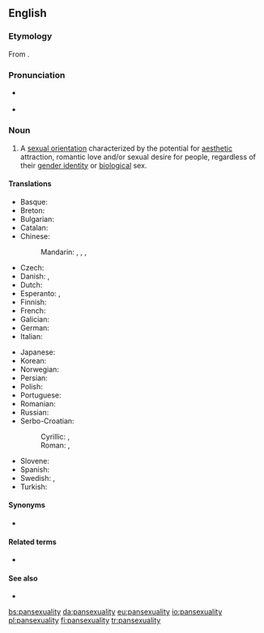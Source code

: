 ==English==
{{wikipedia}}

===Etymology===
From {{suffix|pansexual|ity|lang=en}}.

===Pronunciation===
* {{a|US}} {{IPA|/ˌpænsɛkʃuˈælɪti/|lang=en}}
* {{a|UK}} {{IPA|/ˌpænsɛksjuˈælɪti/|lang=en}}

===Noun===
{{en-noun|-|pansexualities}}

# A [[sexual orientation]] characterized by the potential for [[aesthetic]] attraction, romantic love and/or sexual desire for people, regardless of their [[gender identity]] or [[biological]] sex.

====Translations====
{{trans-top|sexual orientation}}
* Basque: {{t|eu|pansexualitate}}
* Breton: {{t|br|hollreizhelezh}}
* Bulgarian: {{t|bg|пансексуалност|f|tr=panseksualnost}}
* Catalan: {{t|ca|pansexualitat|f}}
* Chinese:
*: Mandarin: {{t|cmn|全性戀|sc=Hani}}, {{t|cmn|全性恋|tr=quánxìngliàn|sc=Hani}}, {{t|cmn|泛性戀|sc=Hani}}, {{t|cmn|泛性恋|tr=fànxìngliàn|sc=Hani}}
* Czech: {{t|cs|pansexualita|f}}
* Danish: {{t|da|panseksualitet}}, {{t|da|omniseksualitet}}
* Dutch: {{t|nl|pansexualiteit}}
* Esperanto: {{t|eo|ĉiuseksemo}}, {{t|eo|ajnseksemo}}
* Finnish: {{t|fi|panseksuaalisuus}}
* French: {{t+|fr|pansexualité|f}}
* Galician: {{t|gl|pansexualidade|f}}
* German: {{t+|de|Pansexualität|f}}
* Italian: {{t|it|pansessualità|f}}
{{trans-mid}}
* Japanese: {{t|ja|全性愛|tr=ぜんせいあい, zenseiai|sc=Jpan}}
* Korean: {{t+|ko|범성애|sc=Kore}}
* Norwegian: {{t|no|panfili}}
* Persian: {{t|fa|همه‌جنس‌گرایی|tr=hame-jens-garâyi|sc=fa-Arab}}
* Polish: {{t|pl|panseksualizm|m}}
* Portuguese: {{t|pt|pansexualidade|f}}
* Romanian: {{t|ro|pansexualitate|f}}
* Russian: {{t|ru|пансексуа́льность|f}}
* Serbo-Croatian:
*: Cyrillic: {{t|sh|пансексуалност|f|sc=Cyrl}}, {{t|sh|пансексуализам|m|sc=Cyrl}}
*: Roman: {{t|sh|panseksualnost|f}}, {{t+|sh|panseksualizam|m}}
* Slovene: {{t|sl|panseksualizem|m}}
* Spanish: {{t|es|pansexualidad|f}}
* Swedish: {{t|sv|omnisexualitet}}, {{t+|sv|pansexualitet}}
* Turkish: {{t+|tr|panseksüellik}}
{{trans-bottom}}

====Synonyms====
* {{l|en|omnisexuality}}

====Related terms====
* {{l|en|pansexual}}

====See also====
* {{list:sexual orientations/en}}

[[bs:pansexuality]]
[[da:pansexuality]]
[[eu:pansexuality]]
[[io:pansexuality]]
[[pl:pansexuality]]
[[fi:pansexuality]]
[[tr:pansexuality]]